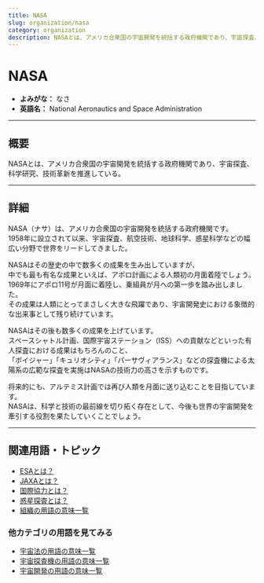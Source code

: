 ```yaml
---
title: NASA
slug: organization/nasa
category: organization
description: NASAとは、アメリカ合衆国の宇宙開発を統括する政府機関であり、宇宙探査、科学研究、技術革新を推進している。
---
```



<Head>
  <script type="application/ld+json">
    {`{
      "@context": "https://schema.org",
      "@type": "DefinedTerm",
      "name": "NASA",
      "inDefinedTermSet": "https://www.space-portal.org",
      "termCode": "organization/nasa",
      "description": "NASAとは、アメリカ合衆国の宇宙開発を統括する政府機関であり、宇宙探査、科学研究、技術革新を推進している。",
      "url": "https://www.space-portal.org/docs/organization/nasa"
    }`}
  </script>
</Head>

# NASA

- **よみがな：** なさ  
- **英語名：** National Aeronautics and Space Administration  

---

## 概要

NASAとは、アメリカ合衆国の宇宙開発を統括する政府機関であり、宇宙探査、科学研究、技術革新を推進している。

---

## 詳細

NASA（ナサ）は、アメリカ合衆国の宇宙開発を統括する政府機関です。  
1958年に設立されて以来、宇宙探査、航空技術、地球科学、惑星科学などの幅広い分野で世界をリードしてきました。  

NASAはその歴史の中で数多くの成果を生み出していますが、  
中でも最も有名な成果といえば、アポロ計画による人類初の月面着陸でしょう。  
1969年にアポロ11号が月面に着陸し、乗組員が月への第一歩を踏み出しました。  
その成果は人類にとってまさしく大きな飛躍であり、宇宙開発史における象徴的な出来事として残り続けています。  

NASAはその後も数多くの成果を上げています。  
スペースシャトル計画、国際宇宙ステーション（ISS）への貢献などといった有人探査における成果はもちろんのこと、  
「ボイジャー」「キュリオシティ」「パーサヴィアランス」などの探査機による太陽系の広範な探査を実施はNASAの技術力の高さを示すものです。  

将来的にも、アルテミス計画では再び人類を月面に送り込むことを目指しています。  
NASAは、科学と技術の最前線を切り拓く存在として、今後も世界の宇宙開発を牽引する役割を果たしていくことでしょう。  

---

## 関連用語・トピック

- [ESAとは？](docs/organization/esa)
- [JAXAとは？](docs/organization/nasa)
- [国際協力とは？](docs/policy/international-cooperation)
- [惑星探査とは？](docs/explorer/type/planetary-exploration)
- [組織の用語の意味一覧](docs/category/organization)

### 他カテゴリの用語を見てみる
- [宇宙法の用語の意味一覧](docs/category/policy)
- [宇宙探査機の用語の意味一覧](docs/category/explorer)
- [宇宙開発の用語の意味一覧](docs/category/glossary)
